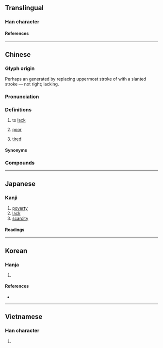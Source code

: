{{character info}}
==Translingual==
===Han character===
{{Han char|rn=4|rad=丿|as=03|sn=4|four=20307|canj=HINO|ids=⿱丿之}}

====References====
{{Han ref|kx=0082.100|dkj=00133|hdz=10034.030|uh=4E4F}}

----

==Chinese==
{{zh-forms}}

===Glyph origin===
{{Han etym}}
Perhaps an {{liushu|i|nocap=1}} generated by replacing uppermost stroke of {{zh-l|*正|straight; right}} with a slanted stroke {{zh-l|*丿}} — not right; lacking.

===Pronunciation===
{{zh-pron
|m=fá
|c=fat6
|h=gd=fad6
|mn=hoa̍t/ha̍t
|mn_note=hoa̍t - literary; ha̍t - vernacular
|mn-t=huag8/huêg8/hêg8/hak8
|mn-t_note=huag8/huêg8 - literary (huêg8 - Chaozhou); hêg8 - vernacular (“tired”); hak8 - vernacular (“to lack”)
|mc=y
|oc=y
|cat=v,a
}}

===Definitions===
{{zh-hanzi}}

# to [[lack]]
#: {{zh-x|缺乏|to lack; to be short of}}
# [[poor]]
#: {{zh-x|貧乏|poor}}
# [[tired]]
#: {{zh-x|疲乏|tired}}

====Synonyms====
{{zh-dial|累}}

===Compounds===
{{zh-der|不乏|不乏其人|不虞匱乏|中饋乏人|乏人|乏人問津|乏倦|乏味|乏善可陳|乏困|乏地|乏手|乏月|乏桶|乏樣子|乏煤|乏用|乏角兒|乏貨|乏趣|乏頓|人困馬乏|倦乏|分身乏術|力乏兵衰|力困筋乏|勞乏|匱乏|周急繼乏|回天乏術|回生乏術|困乏|害乏|家道消乏|彈性疲乏|後繼乏人|後繼乏力|承乏|振貧濟乏|春困秋乏|欲振乏力|歇乏|消乏|疲乏|疲乏強度|空乏|窮乏|絕乏|缺乏|謝乏|貧乏|賑窮濟乏|返魂乏術|道乏|銷乏|闕乏|養乏}}

----

==Japanese==

===Kanji===
{{ja-kanji|grade=c|rs=丿04}}

# [[poverty]]
# [[lack]]
# [[scarcity]]

====Readings====
{{ja-readings
|goon=ぼう<ぼふ
|kanon=ほう<はふ
|kanyoon=ぼう<ばふ
|kun=とぼ-し.い
}}

----

==Korean==

===Hanja===
{{ko-hanja|모자라다|모자랄|핍}}

# {{rfdef|ko|sort=丿04}}

====References====
* {{Hanja ref|nav=12238}}

----

==Vietnamese==

===Han character===
{{vi-readings|reading=phạp|rs=丿04}}

# {{rfdef|vi|sort=丿04}}